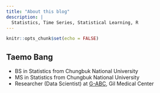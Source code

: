 ```yaml
---
title: "About this blog"
description: |
  Statistics, Time Series, Statistical Learning, R
---
```


```r
knitr::opts_chunk$set(echo = FALSE)
```

## Taemo Bang
- BS in Statistics from Chungbuk National University
- MS in Statistics from Chungbuk National University
- Researcher (Data Scientist) at [G-ABC](http://www.gilabc.com), Gil Medical Center